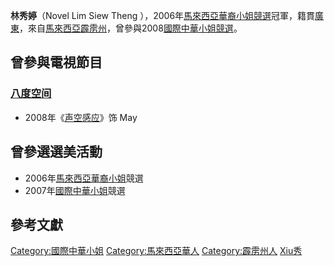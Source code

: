 '''林秀婷'''（Novel Lim Siew Theng<!--{{BD|||catIdx=Lim林}}-->），2006年[[馬來西亞華裔小姐競選|馬來西亞華裔小姐競選]]冠軍，籍貫[[廣東|廣東]]，來自[[馬來西亞|馬來西亞]][[霹雳州|霹雳州]]，曾參與2008[[國際中華小姐競選|國際中華小姐競選]]。

==曾參與電視節目==
===[[八度空间|八度空间]]===
*2008年《[[声空感应|声空感应]]》饰 May

== 曾參選選美活動 ==
* 2006年[[馬來西亞華裔小姐|馬來西亞華裔小姐]]競選
* 2007年[[國際中華小姐|國際中華小姐]]競選

== 參考文獻 ==
{{reflist}}

{{各地華裔小姐|[[江佩莹|江佩莹]]|馬來西亞|冠|2006|[[尤凤音|尤凤音]]}}

{{DEFAULTSORT:Lim林}}
[[Category:國際中華小姐|Category:國際中華小姐]]
[[Category:馬來西亞華人|Category:馬來西亞華人]]
[[Category:霹雳州人|Category:霹雳州人]]
[[Category:林姓|Xiu秀]]